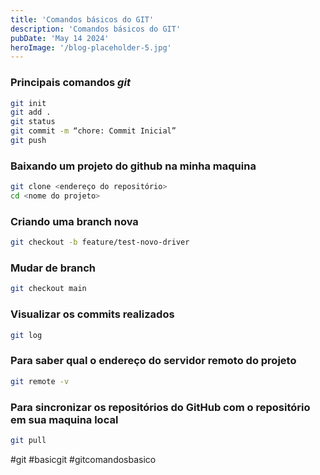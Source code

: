 ```yaml
---
title: 'Comandos básicos do GIT'
description: 'Comandos básicos do GIT'
pubDate: 'May 14 2024'
heroImage: '/blog-placeholder-5.jpg'
---
```


### Principais comandos _git_

```bash
git init
git add .
git status
git commit -m “chore: Commit Inicial”
git push
```

### Baixando um projeto do github na minha maquina

```bash
git clone <endereço do repositório>
cd <nome do projeto>
```

### Criando uma branch nova

```bash
git checkout -b feature/test-novo-driver
```

### Mudar de branch

```bash
git checkout main
```

### Visualizar os commits realizados

```bash
git log
```

### Para saber qual o endereço do servidor remoto do projeto

```bash
git remote -v
```

### Para sincronizar os repositórios do GitHub com o repositório em sua maquina local

```bash
git pull
```


#git #basicgit #gitcomandosbasico
